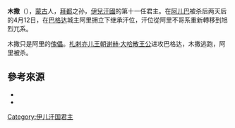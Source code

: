 '''木撒'''（{{Lang-fa|موسى خان}}），[[蒙古|蒙古]]人，[[拜都|拜都]]之孙，[[伊兒汗國|伊兒汗國]]的第十一任君主。在[[阿儿巴|阿儿巴]]被杀后两天后的4月12日，在[[巴格达|巴格达]]城主阿里拥立下继承汗位，汗位從阿里不哥系重新轉移到旭烈兀系。

木撒只是阿里的[[傀儡|傀儡]]。[[札剌亦儿王朝|札剌亦儿王朝]][[谢赫·大哈散王公|谢赫·大哈散王公]]进攻巴格达，木撒逃跑，阿里被杀。

{{start box}}
{{s-before|[[阿儿巴|阿儿巴]]}}
{{s-title|[[蒙古|蒙古]][[伊兒汗國|伊兒汗國]]君主|1336年－1338年}}
{{s-after|[[麻合马|麻合马]]}}
{{end box}}

==參考來源==
* {{cite book|title=《[[草原帝国|草原帝国]]》|author=[[勒内·格鲁塞|勒内·格鲁塞]]|language= fr}}
* {{cite isbn|9787508718989|ref=harv|noedit}}

{{蒙古族人物小作品}}
{{伊朗小作品}}

[[Category:伊儿汗国君主|Category:伊儿汗国君主]]
